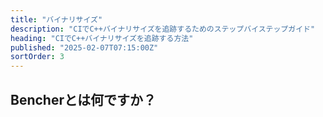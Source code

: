 ```yaml
---
title: "バイナリサイズ"
description: "CIでC++バイナリサイズを追跡するためのステップバイステップガイド"
heading: "CIでC++バイナリサイズを追跡する方法"
published: "2025-02-07T07:15:00Z"
sortOrder: 3
---
```



<Intro
  lang="C++"
/>

## Bencherとは何ですか？

<BencherIntro />

<Steps
  lang="C++"
  optionUrl="/ja/docs/explanation/adapters/#%EF%B8%8F-file-size"
  adapterUrl="/ja/docs/explanation/adapters/#-json"
/>

<FileSizeInner>
  <CppBuild />
</FileSizeInner>

<CallToAction lang={Language.ja} />
